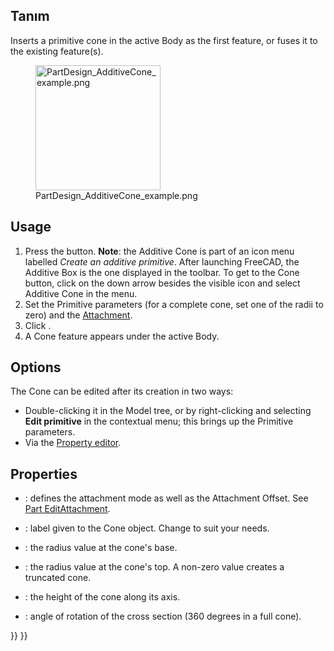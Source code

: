 <languages/>

{{Docnav
|[[PartDesign_AdditiveSphere|Additive sphere]]
|[[PartDesign_AdditiveEllipsoid|Additive ellipsoid]]
|[[PartDesign_Workbench|PartDesign]]
|IconL=PartDesign_AdditiveSphere.svg
|IconR=PartDesign_AdditiveEllipsoid.svg
|IconC=Workbench_PartDesign.svg
}}

{{GuiCommand
|Name=PartDesign AdditiveCone
|MenuLocation=Part Design → Create an additive primitive → Additive Cone
|Workbenches=[[PartDesign_Workbench|PartDesign]]
|Version=0.17
|SeeAlso=[[PartDesign_CompPrimitiveAdditive|PartDesign CompPrimitiveAdditive]], [[PartDesign_SubtractiveCone|PartDesign SubtractiveCone]]
}}

<span id="Description"></span>
==Tanım==

Inserts a primitive cone in the active Body as the first feature, or fuses it to the existing feature(s).

[[File:PartDesign_AdditiveCone_example.png|200px]]

==Usage==

# Press the {{Button|[[Image:PartDesign AdditiveCone.svg|24px]] '''Additive Cone'''}} button. '''Note''': the Additive Cone is part of an icon menu labelled ''Create an additive primitive''. After launching FreeCAD, the Additive Box is the one displayed in the toolbar. To get to the Cone button, click on the down arrow besides the visible icon and select Additive Cone in the menu.
# Set the Primitive parameters (for a complete cone, set one of the radii to zero) and the [[Part_EditAttachment|Attachment]].
# Click {{Button|OK}}.
# A Cone feature appears under the active Body.

==Options==

The Cone can be edited after its creation in two ways:
* Double-clicking it in the Model tree, or by right-clicking and selecting '''Edit primitive''' in the contextual menu; this brings up the Primitive parameters.
* Via the [[Property_editor|Property editor]].

==Properties==

* {{PropertyData|Attachment}}: defines the attachment mode as well as the Attachment Offset. See [[Part_EditAttachment|Part EditAttachment]].
* {{PropertyData|Label}}: label given to the Cone object. Change to suit your needs.
* {{PropertyData|Radius1}}: the radius value at the cone's base.
* {{PropertyData|Radius2}}: the radius value at the cone's top. A non-zero value creates a truncated cone.
* {{PropertyData|Height}}: the height of the cone along its axis.
* {{PropertyData|Angle}}: angle of rotation of the cross section (360 degrees in a full cone).


{{Docnav
|[[PartDesign_AdditiveSphere|Additive sphere]]
|[[PartDesign_AdditiveEllipsoid|Additive ellipsoid]]
|[[PartDesign_Workbench|PartDesign]]
|IconL=PartDesign_AdditiveSphere.svg
|IconR=PartDesign_AdditiveEllipsoid.svg
|IconC=Workbench_PartDesign.svg
}}

{{PartDesign_Tools_navi{{#translation:}}}}
{{Userdocnavi{{#translation:}}}}